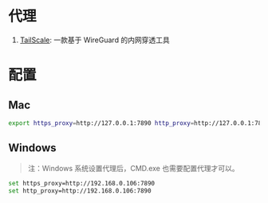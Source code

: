 # 代理

1. [TailScale](./proxy/TailScale.mdx): 一款基于 WireGuard 的内网穿透工具

# 配置

## Mac

```bash
export https_proxy=http://127.0.0.1:7890 http_proxy=http://127.0.0.1:7890 all_proxy=socks5://127.0.0.1:7890
```

## Windows

> 注：Windows 系统设置代理后，CMD.exe 也需要配置代理才可以。

```bash
set https_proxy=http://192.168.0.106:7890
set http_proxy=http://192.168.0.106:7890
```
